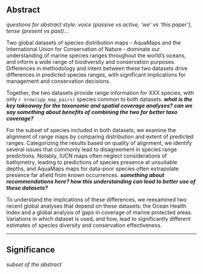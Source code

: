 
## Abstract

_questions for abstract style: voice (passive vs active, 'we' vs 'this paper'), tense (present vs past)..._

<!--
Mapping and predicting species distributions is fundamental to the sciences of ecology, biogeography, and conservation, among many others.  Knowing where individuals of a species exist, and where they thrive, provides foundational information for 
 understanding species ranges and diversity,
 predicting species responses to human impacts and climate change,
 and managing and protecting species effectively.
A rich literature tackles the many dimensions of these questions.
-->

<!--
Two important repositories _predict_ marine species ranges throughout the world's oceans – AquaMaps modeled species distribution maps (Kaschner et al. 2013) and International Union for Conservation of Nature (IUCN) species range maps (REF).  These spatial datasets are used for a wide range of purposes, including assessing marine species status (Halpern et al. 2012, Selig et al. 2013), evaluating global biodiversity patterns (Coll et al. 2010, Martin et al. 2014), predicting range shifts (Molinos et al. 2015), and setting conservation priorities (Klein et al. 2015). 
-->
Two global datasets of species distribution maps - AquaMaps and the International Union for Conservation of Nature - dominate our understanding of marine species ranges throughout the world's oceans, and inform a wide range of biodiversity and conservation purposes.  Differences in methodology and intent between these two datasets drive differences in predicted species ranges, with significant implications for management and conservation decisions. 

<!--
The two datasets ostensibly describe the same information, but significant differences in methodology and intent could lead to dramatically different understandings of our marine ecosystems, with significant implications for policy and conservation recommendations.

Importantly, biases in taxonomic or spatial coverage within a dataset could shift management or conservation actions away from places or species that are most in need.(maybe Jetz 2008?)  Inaccurate indications of presence or absence could lead to inefficient or ineffective marine reserve systems and management plans. (Rondinini et al. 2006) (Jetz 2008?)
-->
Together, the two datasets provide range information for XXX species, with only `r nrow(spp_map_pairs)` species common to both datasets.  ___what is the key takeaway for the taxonomic and spatial coverage analyses? can we say something about benefits of combining the two for better taxo coverage?___  

For the subset of species included in both datasets, we examine the alignment of range maps by comparing distribution and extent of predicted ranges.  Categorizing the results based on quality of alignment, we identify several issues that commonly lead to disagreement in species range predictions.  Notably, IUCN maps often neglect considerations of bathymetry, leading to predictions of species presence at unsuitable depths, and AquaMaps maps for data-poor species often extrapolate presence far afield from known occurrences.  ___something about recommendations here? how this understanding can lead to better use of these datasets?___

To understand the implications of these differences, we reexamined two recent global analyses that depend on these datasets: the Ocean Health Index and a global analysis of gaps in coverage of marine protected areas.  Variations in which dataset is used, and how, lead to significantly different estimates of species diversity and conservation effectiveness.

<!--
To understand the implications of differences between these two datasets, we compared how each data set represents the global spatial and taxonomic distribution of species.  For the relatively small number of species mapped in both datasets, we examined how well the species maps align. We then subjected two recent marine biodiversity studies - the Ocean Health Index biodiversity goal (Halpern et al. 2012) and a global MPA gap analysis (Klein et al. 2015) - to a sensitivity analysis, substituting one dataset over the other, to highlight the possible consequences of different data use decisions on our understanding of _the status of_ marine biodiversity.
-->


-----

## Significance

_subset of the abstract_

